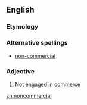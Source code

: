 ==English==

===Etymology===
{{prefix|non|commercial}}

===Alternative spellings===
* [[non-commercial]]

===Adjective===
{{en-adj|-}}
# Not engaged in [[commerce]]

[[zh:noncommercial]]